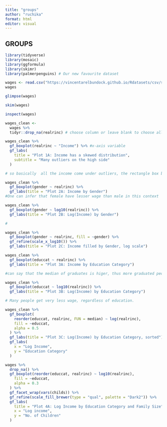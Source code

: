 ```yaml
---
title: "groups"
author: "ruchika"
format: html
editor: visual
---
```


## GROUPS 

```r
library(tidyverse)
library(mosaic)
library(ggformula)
library(skimr)
library(palmerpenguins) # Our new favourite dataset
```

```r
wages <- read.csv("https://vincentarelbundock.github.io/Rdatasets/csv/stevedata/gss_wages.csv")
wages
```

```r
glimpse(wages)
```

```r
skim(wages)
```

```r
inspect(wages)
```

```r
wages_clean <-
  wages %>%
  tidyr::drop_na(realrinc) # choose column or leave blank to choose all
```

```r
wages_clean %>%
  gf_boxplot(realrinc ~ "Income") %>% #x-axis variable
  gf_labs(
    title = "Plot 1A: Income has a skewed distribution",
    subtitle = "Many outliers on the high side"
  )

# so basically  all the income come under outliers, the rectangle box below is the median, most of the people have income within the 1e+05 & 0e+00
```

```r
wages_clean %>%
  gf_boxplot(gender ~ realrinc) %>%
  gf_labs(title = "Plot 2A: Income by Gender")
#One can infer that female have lesser wage than male in this context
```

```r
wages_clean %>%
  gf_boxplot(gender ~ log10(realrinc)) %>%
  gf_labs(title = "Plot 2B: Log(Income) by Gender")

#
```

```r
wages_clean %>%
  gf_boxplot(gender ~ realrinc, fill = ~gender) %>%
  gf_refine(scale_x_log10()) %>%
  gf_labs(title = "Plot 2C: Income filled by Gender, log scale")
```

```r
wages_clean %>%
  gf_boxplot(educcat ~ realrinc) %>%
  gf_labs(title = "Plot 3A: Income by Education Category")

#can say that the median of graduates is higer, thus more graduated people are getting paid more compartively however, since every category has many outliers, one can say that education doesn't matter.
```

```r
wages_clean %>%
  gf_boxplot(educcat ~ log10(realrinc)) %>%
  gf_labs(title = "Plot 3B: Log(Income) by Education Category")

# Many people get very less wage, regardless of education.
```

```r
wages_clean %>%
  gf_boxplot(
    reorder(educcat, realrinc, FUN = median) ~ log(realrinc),
    fill = ~educcat,
    alpha = 0.5
  ) %>%
  gf_labs(title = "Plot 3C: Log(Income) by Education Category, sorted") %>%
  gf_labs(
    x = "Log Income",
    y = "Education Category"
  )
```

```r
wages %>%
  drop_na() %>%
  gf_boxplot(reorder(educcat, realrinc) ~ log10(realrinc),
    fill = ~educcat,
    alpha = 0.3
  ) %>%
  gf_facet_wrap(vars(childs)) %>%
  gf_refine(scale_fill_brewer(type = "qual", palette = "Dark2")) %>%
  gf_labs(
    title = "Plot 4A: Log Income by Education Category and Family Size",
    x = "Log income",
    y = "No. of Children"
  )
```
